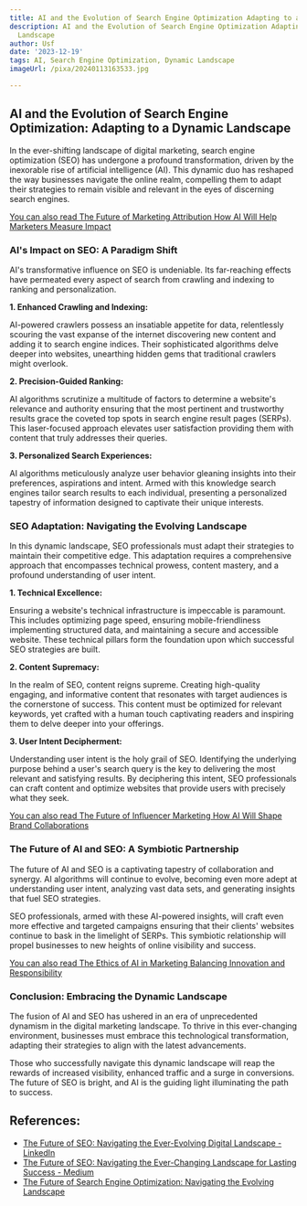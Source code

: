 ```yaml
---
title: AI and the Evolution of Search Engine Optimization Adapting to a Dynamic Landscape
description: AI and the Evolution of Search Engine Optimization Adapting to a Dynamic
  Landscape
author: Usf
date: '2023-12-19'
tags: AI, Search Engine Optimization, Dynamic Landscape
imageUrl: /pixa/20240113163533.jpg

---
```

## AI and the Evolution of Search Engine Optimization: Adapting to a Dynamic Landscape

In the ever-shifting landscape of digital marketing, search engine optimization (SEO) has undergone a profound transformation, driven by the inexorable rise of artificial intelligence (AI). This dynamic duo has reshaped the way businesses navigate the online realm, compelling them to adapt their strategies to remain visible and relevant  in the eyes of discerning search engines.

[You can also read The  Future of Marketing Attribution  How AI Will Help Marketers Measure Impact](The%20Future%20of%20Marketing%20Attribution%20How%20AI%20Will%20Help%20Marketers%20Measure%20Impact)


### AI's Impact on SEO: A Paradigm Shift

AI's transformative influence on  SEO is undeniable. Its far-reaching effects have  permeated every aspect of search from crawling and indexing  to ranking and personalization.

**1. Enhanced Crawling  and Indexing:**

AI-powered crawlers possess an insatiable appetite for data, relentlessly scouring  the vast expanse of the internet  discovering new content and adding  it to search  engine indices.  Their sophisticated algorithms delve deeper into websites, unearthing hidden gems that traditional crawlers might overlook.

**2. Precision-Guided Ranking:**

AI algorithms  scrutinize  a multitude of factors to determine a website's relevance and authority ensuring that the most pertinent and trustworthy results  grace the coveted top spots in search engine result pages (SERPs). This  laser-focused approach elevates  user satisfaction providing them with content that truly addresses their queries.

**3. Personalized Search Experiences:**

AI algorithms  meticulously analyze user behavior gleaning insights  into their preferences, aspirations and intent. Armed with this knowledge search engines tailor search results to each individual, presenting a  personalized tapestry of information designed to captivate their unique interests.

### SEO Adaptation: Navigating the Evolving Landscape

In this dynamic landscape, SEO professionals must adapt their strategies  to maintain their competitive  edge. This adaptation requires  a comprehensive approach that encompasses technical prowess, content mastery, and a profound understanding of user intent.

**1. Technical Excellence:**

Ensuring a website's technical infrastructure is  impeccable is paramount.  This includes optimizing page speed, ensuring mobile-friendliness implementing structured data, and maintaining a secure and accessible  website. These technical pillars form the foundation upon which successful SEO strategies  are built.

**2. Content Supremacy:**

In the realm of SEO,  content reigns supreme.  Creating high-quality engaging, and informative content that resonates with target  audiences is the cornerstone of success. This content  must be optimized for relevant keywords, yet crafted  with a  human touch captivating readers and inspiring them to delve deeper into your offerings.

**3. User Intent Decipherment:**

Understanding user intent is the holy grail  of SEO. Identifying the  underlying purpose behind a user's  search query  is the key to delivering the  most relevant and satisfying results. By  deciphering this intent, SEO professionals can craft content and optimize websites  that provide users with precisely what they  seek.

[You can also  read The Future of Influencer Marketing How AI Will Shape Brand Collaborations](The%20Future%20of%20Influencer%20Marketing%20How%20AI%20Will%20Shape%20Brand%20Collaborations)


###  The Future of AI and SEO:  A Symbiotic Partnership

The future of AI and SEO is a captivating tapestry of collaboration and  synergy. AI algorithms will  continue to evolve, becoming even more adept  at understanding user intent, analyzing  vast data sets, and generating insights that fuel SEO strategies.

SEO professionals, armed with these AI-powered  insights, will craft even more effective and targeted campaigns ensuring that their clients' websites continue to bask in the limelight of SERPs. This symbiotic relationship will propel businesses to new heights of online visibility and success.

[You can also read The  Ethics  of AI in Marketing Balancing  Innovation and Responsibility](The%20Ethics%20of%20AI%20in%20Marketing%20Balancing%20Innovation%20and%20Responsibility)


### Conclusion: Embracing the Dynamic Landscape

The fusion  of AI and SEO has ushered in an era of unprecedented dynamism in the digital marketing landscape.  To thrive  in this ever-changing environment, businesses  must embrace this  technological transformation, adapting their  strategies to  align with the latest advancements.

Those who successfully navigate this  dynamic  landscape will reap the rewards of  increased visibility, enhanced traffic and a surge in conversions. The future of SEO is bright, and AI is the guiding light illuminating the path to success.

## References:
- [The Future of SEO: Navigating the Ever-Evolving Digital Landscape - LinkedIn](https://www.linkedin.com/pulse/future-seo-navigating-ever-evolving-digital-landscape-remon-chowdhury)
- [The Future of SEO: Navigating the Ever-Changing Landscape for Lasting Success - Medium](https://medium.com/@zerozillatechnologies2023/the-future-of-seo-navigating-the-ever-changing-landscape-for-lasting-success-df1e298606e3)
- [The Future of Search Engine Optimization: Navigating the Evolving Landscape](https://assetdigitalcom.com/blog/future-search-engine-optimization/)
